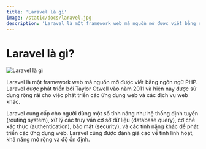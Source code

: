 ```yaml
---
title: 'Laravel là gì'
image: /static/docs/laravel.jpg
description: 'Laravel là một framework web mã nguồn mở được viết bằng ngôn ngữ PHP. Laravel được phát triển bởi Taylor Otwell vào năm 2011.'
---
```


# Laravel là gì?

![Laravel là gì](/static/docs/laravel.jpg)

Laravel là một framework web mã nguồn mở được viết bằng ngôn ngữ PHP. Laravel được phát triển bởi Taylor Otwell vào năm 2011 và hiện nay được sử dụng rộng rãi cho việc phát triển các ứng dụng web và các dịch vụ web khác.

Laravel cung cấp cho người dùng một số tính năng như hệ thống định tuyến (routing system), xử lý các truy vấn cơ sở dữ liệu (database query), cơ chế xác thực (authentication), bảo mật (security), và các tính năng khác để phát triển các ứng dụng web. Laravel cũng được đánh giá cao về tính linh hoạt, khả năng mở rộng và độ ổn định.
